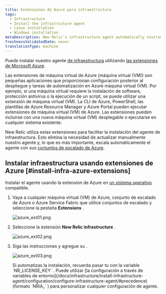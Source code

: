```yaml
---
title: Extensiones de Azure para infraestructura
tags:
  - Infrastructure
  - Install the infrastructure agent
  - Linux installation
  - Windows installation
metaDescription: New Relic's infrastructure agent automatically instruments Docker to collect container metrics and metadata.
freshnessValidatedDate: never
translationType: machine
---
```





Puede instalar nuestro agente [de infraestructura](/docs/welcome-new-relic-infrastructure) utilizando [las extensiones de Microsoft Azure](https://docs.microsoft.com/en-us/azure/virtual-machines/extensions/overview).

<CollapserGroup>
  <Collapser
    id="what-is-extension"
    title="¿Qué es una extensión de Azure?"
  >
    Las extensiones de máquina virtual de Azure (máquina virtual (VM)) son pequeñas aplicaciones que proporcionan configuración posterior al despliegue y tareas de automatización en Azure máquina virtual (VM). Por ejemplo, si una máquina virtual requiere la instalación de software, protección antivirus o la ejecución de un script, se puede utilizar una extensión de máquina virtual (VM). La CLI de Azure, PowerShell, las plantillas de Azure Resource Manager y Azure Portal pueden ejecutar extensiones de máquina virtual (VM) de Azure. Las extensiones pueden incluirse con una nueva máquina virtual (VM) desplegable o ejecutarse en cualquier sistema existente.
  </Collapser>
</CollapserGroup>

New Relic utiliza estas extensiones para facilitar la instalación del agente de infraestructura. Esto elimina la necesidad de actualizar manualmente nuestro agente y, lo que es más importante, escala automáticamente el agente con sus [conjuntos de escalado de Azure](https://docs.microsoft.com/en-us/azure/virtual-machine-scale-sets/overview).

## Instalar infraestructura usando extensiones de Azure [#install-infra-azure-extensions]

Instalar el agente usando la extensión de Azure en [un sistema operativo](/docs/infrastructure/install-infrastructure-agent/get-started/requirements-infrastructure-agent/) compatible.

1. Vaya a cualquier máquina virtual (VM) de Azure, conjunto de escalado de Azure o Azure Service Fabric que utilice conjuntos de escalado y seleccione la pestaña <DoNotTranslate>**Extensions**</DoNotTranslate> .

   <img
     title="azure_ext01.png"
     alt="azure_ext01.png"
     src={infrastructureAzureExtensionsTab}
   />

2. Seleccione la extensión <DoNotTranslate>**New Relic infrastructure**</DoNotTranslate> .

   <img
     title="azure_ext02.png"
     alt="azure_ext02.png"
     src={infrastructureAzureNrInfrastructureExtension}
   />

3. Siga las instrucciones y agregue su <InlinePopover type="licenseKey"/>.

   <img
     title="azure_ext03.png"
     alt="azure_ext03.png"
     src={infrastructureAzureNrLicenseKey}
   />

   <Callout variant="tip">
     Si automatizas la instalación, recuerda pasar tu <InlinePopover type="licenseKey"/>con la variable `NR_LICENSE_KEY` . Puede utilizar [la configuración a través de variables de entorno](/docs/infrastructure/install-infrastructure-agent/configuration/configure-infrastructure-agent/#precedence) (formato `NRIA_` ) para personalizar cualquier configuración de agente.
   </Callout>

<InstallFeedback/>